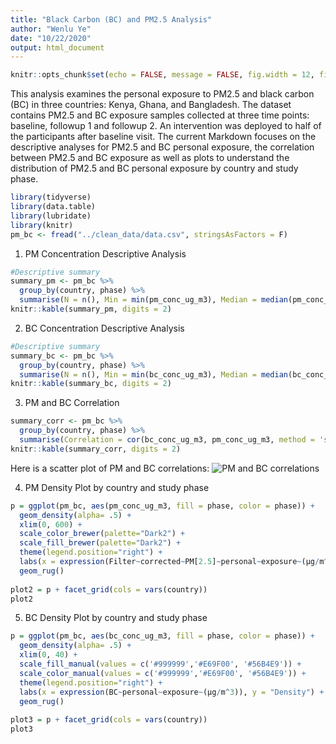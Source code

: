 ```yaml
---
title: "Black Carbon (BC) and PM2.5 Analysis"
author: "Wenlu Ye"
date: "10/22/2020"
output: html_document
---
```


```r
knitr::opts_chunk$set(echo = FALSE, message = FALSE, fig.width = 12, fig.height = 4)
```

This analysis examines the personal exposure to PM2.5 and black carbon (BC) in three countries: Kenya, Ghana, and Bangladesh. The dataset contains PM2.5 and BC exposure samples collected at three time points: baseline, followup 1 and followup 2. An intervention was deployed to half of the participants after baseline visit. The current Markdown focuses on the descriptive analyses for PM2.5 and BC personal exposure, the correlation between PM2.5 and BC exposure as well as plots to understand the distribution of PM2.5 and BC personal exposure by country and study phase.

```r
library(tidyverse)
library(data.table)
library(lubridate)
library(knitr)
pm_bc <- fread("../clean_data/data.csv", stringsAsFactors = F)
```

1. PM Concentration Descriptive Analysis
```r
#Descriptive summary
summary_pm <- pm_bc %>% 
  group_by(country, phase) %>%
  summarise(N = n(), Min = min(pm_conc_ug_m3), Median = median(pm_conc_ug_m3), Mean = mean(pm_conc_ug_m3), SD = sd(pm_conc_ug_m3), Max = max(pm_conc_ug_m3))
knitr::kable(summary_pm, digits = 2)
```

2. BC Concentration Descriptive Analysis
```r
#Descriptive summary
summary_bc <- pm_bc %>% 
  group_by(country, phase) %>%
  summarise(N = n(), Min = min(bc_conc_ug_m3), Median = median(bc_conc_ug_m3), Mean = mean(bc_conc_ug_m3), SD = sd(bc_conc_ug_m3), Max = max(bc_conc_ug_m3))
knitr::kable(summary_bc, digits = 2)
```

3. PM and BC Correlation 
```r
summary_corr <- pm_bc %>%
  group_by(country, phase) %>%
  summarise(Correlation = cor(bc_conc_ug_m3, pm_conc_ug_m3, method = 'spearman'))
knitr::kable(summary_corr, digits = 2)
```

Here is a scatter plot of PM and BC correlations:
![PM and BC correlations](../figures/pm_bc_correlation.png)

4. PM Density Plot by country and study phase 
```r
p = ggplot(pm_bc, aes(pm_conc_ug_m3, fill = phase, color = phase)) +
  geom_density(alpha= .5) + 
  xlim(0, 600) + 
  scale_color_brewer(palette="Dark2") +
  scale_fill_brewer(palette="Dark2") +
  theme(legend.position="right") + 
  labs(x = expression(Filter~corrected~PM[2.5]~personal~exposure~(µg/m^3)), y = "Density") +
  geom_rug()
  
plot2 = p + facet_grid(cols = vars(country))
plot2
```

5. BC Density Plot by country and study phase 
```r
p = ggplot(pm_bc, aes(bc_conc_ug_m3, fill = phase, color = phase)) +
  geom_density(alpha= .5) + 
  xlim(0, 40) + 
  scale_fill_manual(values = c('#999999','#E69F00', '#56B4E9')) +
  scale_color_manual(values = c('#999999','#E69F00', '#56B4E9')) +
  theme(legend.position="right") + 
  labs(x = expression(BC~personal~exposure~(µg/m^3)), y = "Density") +
  geom_rug()
  
plot3 = p + facet_grid(cols = vars(country))
plot3
```


